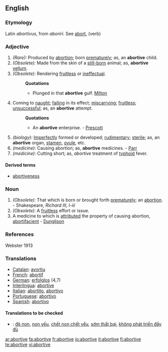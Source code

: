 ==English==
===Etymology===
Latin ''abortivus'', from ''aboriri''. See [[abort]], (verb)

===Adjective===
{{en-adj}}
#''(Rare):'' Produced by [[abortion]]; born [[prematurely]]; as, an '''abortive''' child.
#''(Obsolete):'' Made from the skin of a [[still-born]] animal; as, '''abortive''' [[vellum]]. 
#''(Obsolete):'' Rendering [[fruitless]] or [[ineffectual]].
#:'''Quotations'''
#:*Plunged in that '''abortive''' gulf. [[Milton]]
#Coming to [[naught]]; [[failing]] in its effect; [[miscarrying]]; [[fruitless]]; [[unsuccessful]]; as, an '''abortive''' attempt.
#:'''Quotations'''
#:*An '''abortive''' enterprise. - [[Prescott]]
#''(biology):'' [[Imperfectly]] formed or developed; [[rudimentary]]; [[sterile]]; as, an '''abortive''' organ, [[stamen]], [[ovule]], etc.
#''(medicine):'' Causing abortion; as, '''abortive''' medicines. - [[Parr]]
#''(medicine):'' Cutting short; as, ''abortive'' treatment of [[typhoid]] fever.

====Derived terms====
*[[abortiveness]]

===Noun===
{{en-noun}}
#''(Obsolete):'' That which is born or brought forth [[prematurely]]; an [[abortion]]. - Shakespeare, ''Richard III, I-iii''
#''(Obsolete):'' A [[fruitless]] effort or issue.
#A medicine to which is [[attributed]] the property of causing abortion, [[abortifacient]] - [[Dunglison]]

===References===
Webster 1913
===Translations===
*[[Catalan]]: [[avortiu]]
*[[French]]: [[abortif]]
*[[German]]: [[erfolglos]] (4,7)
*[[Interlingua]]: [[abortive]]
*[[Italian]]: [[abortito]], [[abortivo]]
*[[Portuguese]]: [[abortivo]]
*[[Spanish]]: [[abortivo]]

====Translations to be checked====
{{checktrans}}
*{{ttbc|Vietnamese}}: [[đẻ non]], [[non yếu]], [[chết non chết yểu]], [[sớm thất bại]], [[không phát triển đầy đủ]]
[[ar:abortive]]
[[fa:abortive]]
[[fr:abortive]]
[[io:abortive]]
[[it:abortive]]
[[fi:abortive]]
[[te:abortive]]
[[vi:abortive]]